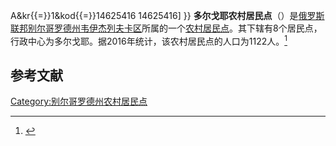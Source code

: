 {{Infobox Settlement
| official_name = 多尔戈耶农村居民点
| native_name = Должанское сельское поселение
| settlement_type = [[农村居民点|农村居民点]]
| subdivision_type = [[国家|国家]]
| subdivision_type1 = [[州_(俄罗斯)|州]]
| subdivision_type2 = [[区_(苏联)|区]]
| subdivision_name = {{RUS}}
| subdivision_name1 = [[别尔哥罗德州|别尔哥罗德州]]
| subdivision_name2 = [[韦伊杰列夫卡区|韦伊杰列夫卡区]]
| seat_type = 行政中心
| seat = 多尔戈耶
| population_as_of=2016
| population_footnotes = <ref name=stat />
| population_total = 1122
| coordinates_display = inline,title
| latd = 50 | latm = 15 | lats = 58 | latNS = N
| longd = 38 | longm = 30 | longs = 25 | longEW = E
| timezone = [[莫斯科时间|MSK]]
| utc_offset = +3
| blank_name = [[俄罗斯市政土地区划代码|OKTMO编码]]
| blank_info = [http://classif.spb.ru/classificators/view/tma.php?st{{=}}A&kr{{=}}1&kod{{=}}14625416 14625416]
}}
'''多尔戈耶农村居民点'''（{{lang-ru|Должанское сельское поселение}}）是[[俄罗斯联邦|俄罗斯联邦]][[别尔哥罗德州|别尔哥罗德州]][[韦伊杰列夫卡区|韦伊杰列夫卡区]]所属的一个[[农村居民点|农村居民点]]。其下辖有8个居民点，行政中心为多尔戈耶。据2016年统计，该农村居民点的人口为1122人。<ref name=stat>{{cite web |url=http://www.gubkinadm.ru/gorod/images/stories/foto/okrug/pasportggo.rar |title=Паспорт Губкинского городского округа на 1 января 2016 года |accessdate=2016-02-02 |archiveurl=https://www.webcitation.org/6ezlnsjoC?url=http://www.gubkinadm.ru/gorod/images/stories/foto/okrug/pasportggo.rar |archivedate=2016-02-02 |language=ru |deadurl=yes }}</ref>

== 参考文献 ==
{{reflist}}

{{Russia-stub}}

[[Category:别尔哥罗德州农村居民点|Category:别尔哥罗德州农村居民点]]